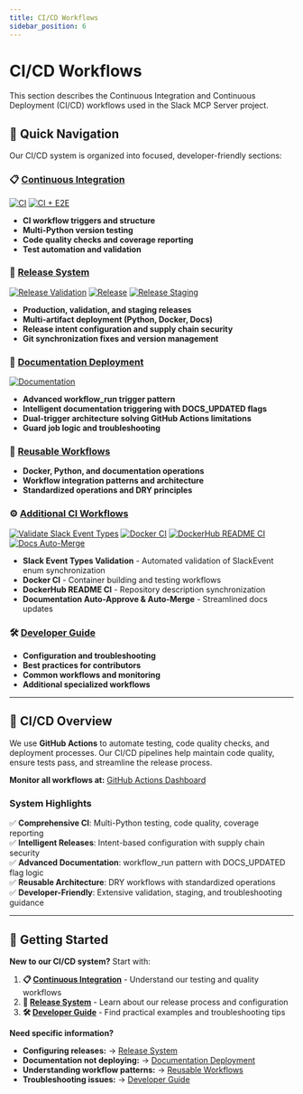 ```yaml
---
title: CI/CD Workflows
sidebar_position: 6
---
```


# CI/CD Workflows

This section describes the Continuous Integration and Continuous Deployment (CI/CD) workflows used in the Slack MCP Server project.

## 🚀 **Quick Navigation**

Our CI/CD system is organized into focused, developer-friendly sections:

### **📋 [Continuous Integration](/dev/0.0.1/ci-cd/continuous-integration)**

[![CI](https://github.com/Chisanan232/slack-mcp-server/actions/workflows/ci.yaml/badge.svg)](https://github.com/Chisanan232/slack-mcp-server/actions/workflows/ci.yaml)
[![CI + E2E](https://github.com/Chisanan232/slack-mcp-server/actions/workflows/ci_includes_e2e_test.yaml/badge.svg)](https://github.com/Chisanan232/slack-mcp-server/actions/workflows/ci_includes_e2e_test.yaml)

- **CI workflow triggers and structure**  
- **Multi-Python version testing**
- **Code quality checks and coverage reporting**
- **Test automation and validation**

### **🔄 [Release System](/dev/0.0.1/ci-cd/release-system)**

[![Release Validation](https://github.com/Chisanan232/slack-mcp-server/actions/workflows/release-validate.yml/badge.svg)](https://github.com/Chisanan232/slack-mcp-server/actions/workflows/release-validate.yml)
[![Release](https://github.com/Chisanan232/slack-mcp-server/actions/workflows/release.yml/badge.svg)](https://github.com/Chisanan232/slack-mcp-server/actions/workflows/release.yml)
[![Release Staging](https://github.com/Chisanan232/slack-mcp-server/actions/workflows/release-staging.yml/badge.svg)](https://github.com/Chisanan232/slack-mcp-server/actions/workflows/release-staging.yml)

- **Production, validation, and staging releases**
- **Multi-artifact deployment (Python, Docker, Docs)**
- **Release intent configuration and supply chain security**
- **Git synchronization fixes and version management**

### **📖 [Documentation Deployment](/dev/0.0.1/ci-cd/documentation-deployment)**  

[![Documentation](https://github.com/Chisanan232/slack-mcp-server/actions/workflows/documentation.yaml/badge.svg)](https://github.com/Chisanan232/slack-mcp-server/actions/workflows/documentation.yaml)

- **Advanced workflow_run trigger pattern**
- **Intelligent documentation triggering with DOCS_UPDATED flags**
- **Dual-trigger architecture solving GitHub Actions limitations**
- **Guard job logic and troubleshooting**

### **🔧 [Reusable Workflows](/dev/0.0.1/ci-cd/reusable-workflows)**
- **Docker, Python, and documentation operations**
- **Workflow integration patterns and architecture**
- **Standardized operations and DRY principles**

### **⚙️ [Additional CI Workflows](/dev/0.0.1/ci-cd/additional-ci-workflows)**

[![Validate Slack Event Types](https://github.com/Chisanan232/slack-mcp-server/actions/workflows/validate_slack_event_types.yml/badge.svg)](https://github.com/Chisanan232/slack-mcp-server/actions/workflows/validate_slack_event_types.yml)
[![Docker CI](https://github.com/Chisanan232/slack-mcp-server/actions/workflows/docker-ci.yml/badge.svg)](https://github.com/Chisanan232/slack-mcp-server/actions/workflows/docker-ci.yml)
[![DockerHub README CI](https://github.com/Chisanan232/slack-mcp-server/actions/workflows/dockerhub-readme-ci.yml/badge.svg)](https://github.com/Chisanan232/slack-mcp-server/actions/workflows/dockerhub-readme-ci.yml)
[![Docs Auto-Merge](https://github.com/Chisanan232/slack-mcp-server/actions/workflows/docs-automerge.yml/badge.svg)](https://github.com/Chisanan232/slack-mcp-server/actions/workflows/docs-automerge.yml)

- **Slack Event Types Validation** - Automated validation of SlackEvent enum synchronization
- **Docker CI** - Container building and testing workflows  
- **DockerHub README CI** - Repository description synchronization
- **Documentation Auto-Approve & Auto-Merge** - Streamlined docs updates

### **🛠️ [Developer Guide](/dev/0.0.1/ci-cd/developer-guide)**
- **Configuration and troubleshooting**
- **Best practices for contributors**
- **Common workflows and monitoring**
- **Additional specialized workflows**

---

## 🎯 **CI/CD Overview**

We use **GitHub Actions** to automate testing, code quality checks, and deployment processes. Our CI/CD pipelines help maintain code quality, ensure tests pass, and streamline the release process.

**Monitor all workflows at:** [GitHub Actions Dashboard](https://github.com/Chisanan232/slack-mcp-server/actions)

### **System Highlights**

✅ **Comprehensive CI**: Multi-Python testing, code quality, coverage reporting  
✅ **Intelligent Releases**: Intent-based configuration with supply chain security  
✅ **Advanced Documentation**: workflow_run pattern with DOCS_UPDATED flag logic  
✅ **Reusable Architecture**: DRY workflows with standardized operations  
✅ **Developer-Friendly**: Extensive validation, staging, and troubleshooting guidance  

---

## 🎯 **Getting Started**

**New to our CI/CD system?** Start with:

1. **📋 [Continuous Integration](/dev/0.0.1/ci-cd/continuous-integration)** - Understand our testing and quality workflows
2. **🔄 [Release System](/dev/0.0.1/ci-cd/release-system)** - Learn about our release process and configuration
3. **🛠️ [Developer Guide](/dev/0.0.1/ci-cd/developer-guide)** - Find practical examples and troubleshooting tips

**Need specific information?**
- **Configuring releases:** → [Release System](/dev/0.0.1/ci-cd/release-system)
- **Documentation not deploying:** → [Documentation Deployment](/dev/0.0.1/ci-cd/documentation-deployment)  
- **Understanding workflow patterns:** → [Reusable Workflows](/dev/0.0.1/ci-cd/reusable-workflows)
- **Troubleshooting issues:** → [Developer Guide](/dev/0.0.1/ci-cd/developer-guide)
